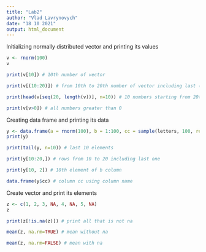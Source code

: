 ```yaml
---
title: "Lab2"
author: "Vlad Lavrynovych"
date: "18 10 2021"
output: html_document
---
```


Initializing normally distributed vector and printing its values

```r
v <- rnorm(100)
v
```


```r
print(v[10]) # 10th number of vector
```


```r
print(v[(10:20)]) # from 10th to 20th number of vector including last (11 digits)
```


```r
print(head(v[seq(20, length(v))], n=10)) # 10 numbers starting from 20th
```


```r
print(v[v>0]) # all numbers greater than 0
```

Creating data frame and printing its data

```r
y <- data.frame(a = rnorm(100), b = 1:100, cc = sample(letters, 100, replace = TRUE))
print(y)
```


```r
print(tail(y, n=10)) # last 10 elements
```


```r
print(y[10:20,]) # rows from 10 to 20 including last one
```


```r
print(y[10, 2]) # 10th element of b column
```


```r
data.frame(y$cc) # column cc using column name
```


Create vector and print its elements

```r
z <- c(1, 2, 3, NA, 4, NA, 5, NA)
z
```


```r
print(z[!is.na(z)]) # print all that is not na
```


```r
mean(z, na.rm=TRUE) # mean without na
```


```r
mean(z, na.rm=FALSE) # mean with na

```
